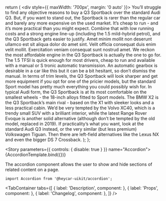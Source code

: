 

<!-- Meta -->

<Meta title="Components/Accordion" component={Accordion} />

  return (
    <div style={{ maxWidth: '700px', margin: '0 auto' }}>
      <Accordion title="Amet minim mollit non deserunt ullamco est sit aliqua dolor do amet sint. Velit officia consequat duis enim velit mollit">
        You’ll struggle to find any objective reasons to buy a Q3 Sportback over
        the standard Audi Q3. But, if you want to stand out, the Sportback is
        rarer than the regular car and barely any more expensive on the used
        market. It’s cheap to run - and it’s more practical than you might
        expect. Combine that with low running costs and a strong engine line-up
        (including the 1.5 mild-hybrid petrol), and the Q3 Sportback gets easier
        to justify.
      </Accordion>
      <Accordion disabled title="Exmplae of disabled accordion">
        Amet minim mollit non deserunt ullamco est sit aliqua dolor do amet
        sint. Velit officia consequat duis enim velit mollit. Exercitation
        veniam consequat sunt nostrud amet.
      </Accordion>
      <Accordion title="What’s the best Audi Q3 Sportback model/engine to choose">
        We reckon the most affordable engine in the Q3 Sportback is actually the
        one to go for. The 1.5 TFSI is quick enough for most drivers, cheap to
        run and available with a manual or S tronic automatic transmission. An
        automatic gearbox is desirable in a car like this but it can be a bit
        hesitant, so don’t dismiss the manual. In terms of trim levels, the Q3
        Sportback will look sharper and get more equipment if you opt for one of
        the pricier models, but the standard Sport model has pretty much
        everything you could possibly wish for. In typical Audi form, the Q3
        Sportback is at its most comfortable on the smallest wheels - the
        18-inch alloys fitted to Sport models.
      </Accordion>
      <Accordion title="What other cars are similar to the Audi Q3 Sportback?">
        The BMW X2 is the Q3 Sportback’s main rival - based on the X1 with
        sleeker looks and a less practical cabin. We’d be very tempted by the
        Volvo XC40, which is a trendy small SUV with a brilliant interior, while
        the latest Range Rover Evoque is another solid alternative (although
        don’t be tempted by the old model, replaced in 2019). If practicality’s
        what you want, look at the standard Audi Q3 instead, or the very similar
        (but less premium) Volkswagen Tiguan. Then there are left-field
        alternatives like the Lexus NX and even the bigger DS 7 Crossback.
      </Accordion>
    </div>
  );
};

<!-- Canvas -->

<Story parameters={{ controls: { disable: true } }} name="Accordion">
  {AccordionTemplate.bind({})}
</Story>

<!-- Docs -->

<ComponentHeader
  name="Accordion"
  version={version}
  stage={2}
  design="https://www.figma.com/file/rrvkvQEoVTOHa7MzyKSaoz/OTP-Global-Design-System?node-id=4289%3A100591"
/>

The accordion component allows the user to show and hide sections of related content on a page.

```tsx
import Accordion from '@heycar-uikit/accordion';
```

<!-- Description -->

<TabContainer
  tabs={[
    { label: 'Description', component: <Description /> },
    { label: 'Props', component: <Props of={Accordion} /> },
    { label: 'Changelog', component: <Changelog /> },
  ]}
/>
